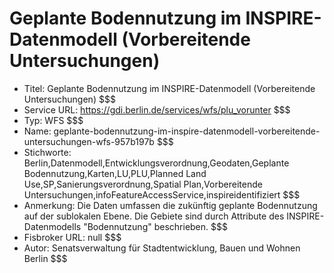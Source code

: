 # Geplante Bodennutzung im INSPIRE-Datenmodell (Vorbereitende Untersuchungen)
- Titel: Geplante Bodennutzung im INSPIRE-Datenmodell (Vorbereitende Untersuchungen) $$$
- Service URL: https://gdi.berlin.de/services/wfs/plu_vorunter $$$
- Typ: WFS $$$
- Name: geplante-bodennutzung-im-inspire-datenmodell-vorbereitende-untersuchungen-wfs-957b197b $$$
- Stichworte: Berlin,Datenmodell,Entwicklungsverordnung,Geodaten,Geplante Bodennutzung,Karten,LU,PLU,Planned Land Use,SP,Sanierungsverordnung,Spatial Plan,Vorbereitende Untersuchungen,infoFeatureAccessService,inspireidentifiziert $$$
- Anmerkung: Die Daten umfassen die zukünftig geplante Bodennutzung auf der sublokalen Ebene. Die Gebiete sind durch Attribute des INSPIRE-Datenmodells "Bodennutzung" beschrieben. $$$
- Fisbroker URL: null $$$
- Autor: Senatsverwaltung für Stadtentwicklung, Bauen und Wohnen Berlin $$$

